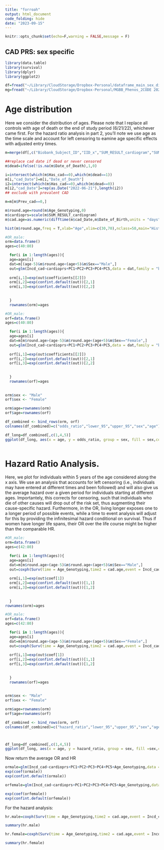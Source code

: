 ```yaml
---
title: "forroah"
output: html_document
code_folding: hide
date: "2023-09-15"
---
```


```r
knitr::opts_chunk$set(echo=F,warning = FALSE,message = F)
```

## CAD PRS: sex specific

```r
library(data.table)
library(survival)
library(dplyr)
library(ggplot2)

df=fread("~/Library/CloudStorage/Dropbox-Personal/dataframe_main_sex_diff_prs.tsv")
mg=fread("~/Library/CloudStorage/Dropbox-Personal/MGBB_Phenos_2CODE 2022-06-21.csv")

```


# Age distribution 

Here we consider the distribution of ages. Please note that I replace all controls with age of death or the end of study period (6/21/22), whichever came first. For the hazard ratio analysis in part 2, you'll note we use age as the time scale and account for left censoring to eamine age specific effects with adjusted entry times.

```r

m=merge(df[,c("Biobank_Subject_ID","IID_x","SUM_RESULT_cardiogram","SUM_RESULT_krishna_female","AGE","PC1","PC2","PC3","PC4","PC5","PC6","PC7","PC8","PC9")], mg[,c("Biobank_Subject_ID","Sex","Incd_cad","Has_cad","Prev_cad","cad_Date","Age_Genotyping","Date_of_Birth","Date_of_Death")],by="Biobank_Subject_ID")

##replace cad date if dead or never censored
m$dead=ifelse(!is.na(m$Date_of_Death),1,0)

i=intersect(which(m$Has_cad==0),which(m$dead==1))
m[i,"cad_Date"]=m[i,"Date_of_Death"]
i2=intersect(which(m$Has_cad==0),which(m$dead==0))
m[i2,"cad_Date"]=rep(as.Date("2022-06-21"),length(i2))
## exclude with prevalent CAD

m=m[m$Prev_cad==0,]

m$round.age=round(m$Age_Genotyping,0)
m$cardioprs=scale(m$SUM_RESULT_cardiogram)
m$cad.age=as.numeric(difftime(m$cad_Date,m$Date_of_Birth,units = "days")/365.25)

hist(m$round.age,freq = T,xlab="Age",xlim=c(30,70),nclass=50,main="Hist of Age At Collection")
```

```r
#OR_male:
orm=data.frame()
ages=c(40:80)

  for(i in 1:length(ages)){
  age=ages[i]
  dat=m[(age-5)&m$round.age<(age+5)&m$Sex=="Male",]
  out=glm(Incd_cad~cardioprs+PC1+PC2+PC3+PC4+PC5,data = dat,family = "binomial")
  
  orm[i,1]=exp(out$coefficients[[2]])
  orm[i,2]=exp(confint.default(out))[2,1]
  orm[i,3]=exp(confint.default(out))[2,2]
  
  
  }
  rownames(orm)=ages

#OR_male:
orf=data.frame()
ages=c(40:80)

  for(i in 1:length(ages)){
  age=ages[i]
  dat=m[m$round.age>(age-5)&m$round.age<(age+5)&m$Sex=="Female",]
  out=glm(Incd_cad~cardioprs+PC1+PC2+PC3+PC4+PC5,data = dat,family = "binomial")
  
  orf[i,1]=exp(out$coefficients[[2]])
  orf[i,2]=exp(confint.default(out))[2,1]
  orf[i,3]=exp(confint.default(out))[2,2]
  
  
  }
  rownames(orf)=ages
  
  
orm$sex <- "Male"
orf$sex <- "Female"

orm$age=rownames(orm)
orf$age=rownames(orf)

df_combined <- bind_rows(orm, orf)
colnames(df_combined)=c("odds_ratio","lower_95","upper_95","sex","age")

df_long=df_combined[,c(1,4,5)]
ggplot(df_long, aes(x = age, y = odds_ratio, group = sex, fill = sex,color=sex)) +geom_smooth() +theme_classic()+labs(x="Age at Collection",y="OR (95% CI)",fill="Sex",col="Sex")+guides(fill=guide_legend(override.aes=list(fill=NA)))
  

```


# Hazard Ratio Analysis.

Here, we plot for individuals within 5 years of the age considered along the x axis. 
We use an analysis that accounts for left censoring (i.e., individuals may have entered at different times and been followed) and will also give us the average hazard over a given period for individuals starting at different ages. Importantely, this corrects for censoring, such that individuals who die of other causes will drop out of the risk set, thus augmenting their cause-specific hazard. Furthermore, in the OR, living longer exposes one to a longer period of possible events, while a time to event analysis will adjust for this by providing the infinitesimal hazard conditional on survival. Thus if women have longer life spans, their OR over the life course might be higher than the comparable HR.

```r
#OR_male:
orm=data.frame()
ages=c(42:80)

  for(i in 1:length(ages)){
  age=ages[i]
  dat=m[m$round.age>(age-5)&m$round.age<(age+5)&m$Sex=="Male",]
  out=coxph(Surv(time = Age_Genotyping,time2 = cad.age,event = Incd_cad)~cardioprs+PC1+PC2+PC3+PC4+PC5,data = dat)
  
  orm[i,1]=exp(out$coef[1])
  orm[i,2]=exp(confint.default(out))[1,1]
  orm[i,3]=exp(confint.default(out))[1,2]
  
  
  }
rownames(orm)=ages

#OR_male:
orf=data.frame()
ages=c(42:80)

  for(i in 1:length(ages)){
  age=ages[i]
  dat=m[m$round.age>(age-5)&m$round.age<(age+5)&m$Sex=="Female",]
  out=coxph(Surv(time = Age_Genotyping,time2 = cad.age,event = Incd_cad)~cardioprs+PC1+PC2+PC3+PC4+PC5,data = dat)
  
  orf[i,1]=exp(out$coef[1])
  orf[i,2]=exp(confint.default(out))[1,1]
  orf[i,3]=exp(confint.default(out))[1,2]
  
  
  }
  rownames(orf)=ages
  
  
orm$sex <- "Male"
orf$sex <- "Female"

orm$age=rownames(orm)
orf$age=rownames(orf)

df_combined <- bind_rows(orm, orf)
colnames(df_combined)=c("hazard_ratio","lower_95","upper_95","sex","age")



df_long=df_combined[,c(1,4,5)]
ggplot(df_long, aes(x = age, y = hazard_ratio, group = sex, fill =sex,color=sex)) +geom_smooth() +theme_classic()+labs(x="Age at Collection",y="HR (95% CI)",fill="Sex",col="Sex")+guides(fill=guide_legend(override.aes=list(fill=NA)))

```


Now return the average OR and HR
```r
ormale=glm(Incd_cad~cardioprs+PC1+PC2+PC3+PC4+PC5+Age_Genotyping,data = m[m$Sex=="Male",],family = "binomial")
exp(coef(ormale))
exp(confint.default(ormale))

orfemale=glm(Incd_cad~cardioprs+PC1+PC2+PC3+PC4+PC5+Age_Genotyping,data = m[m$Sex=="Female",],family = "binomial")

exp(coef(orfemale))
exp(confint.default(orfemale))

```

For the hazard analysis:

```r
hr.male=coxph(Surv(time = Age_Genotyping,time2 = cad.age,event = Incd_cad)~cardioprs+PC1+PC2+PC3+PC4+PC5,data = m[m$Sex=="Male",])

summary(hr.male)

hr.female=coxph(Surv(time = Age_Genotyping,time2 = cad.age,event = Incd_cad)~cardioprs+PC1+PC2+PC3+PC4+PC5,data = m[m$Sex=="Female",],)

summary(hr.female)
```
  
